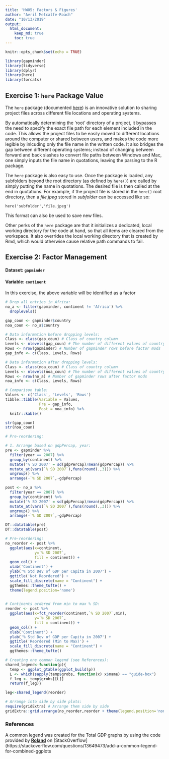 ```yaml
---
title: 'HW05: Factors & Figures'
author: "Avril Metcalfe-Roach"
date: "10/13/2019"
output: 
  html_document:
    keep_md: true
    toc: true
---
```


```r
knitr::opts_chunk$set(echo = TRUE)
```

```r
library(gapminder)
library(tidyverse)
library(dplyr)
library(here)
library(forcats)
```


## Exercise 1: `here` Package Value

The `here` package (documented [here](https://www.rdocumentation.org/packages/here/versions/0.1)) is an innovative solution to sharing project files across different file locations and operating systems. 

By automatically determining the 'root' directory of a project, it bypasses the need to specify the exact file path for each element included in the code. This allows the project files to be easily moved to different locations around the computer or shared between users, and makes the code more legible by inlcuding only the file name in the written code. It also bridges the gap between different operating systems; instead of changing between forward and back slashes to convert file paths between Windows and Mac, one simply inputs the file name in quotations, leaving the parsing to the R package.

The `here` package is also easy to use. Once the package is loaded, any subfolders beyond the root directory (as defined by `here()`) are called by simply putting the name in quotations. The desired file is then called at the end in quotations. For example, if the project file is stored in the `here()` root directory, then a *file.jpeg* stored in *subfolder* can be accessed like so:

`here('subfolder','file.jpeg')`

This format can also be used to save new files.

Other perks of the `here` package are that it initializes a dedicated, local working directory for the code at hand, so that all items are cleared from the workspace. It also overrides the local working directory that is created by Rmd, which would otherwise cause relative path commands to fail.

## Exercise 2: Factor Management

#### Dataset: `gapminder`
#### Variable: `continent`

In this exercise, the above variable will be identified as a factor

```r
# Drop all entries in Africa:
no_a <- filter(gapminder, continent != 'Africa') %>% 
  droplevels()

gap_coun <- gapminder$country
noa_coun <- no_a$country

# Data information before dropping levels:
Class <- class(gap_coun) # Class of country column
Levels <- nlevels(gap_coun) # The number of different values of country
Rows <- nrow(gapminder) # Number of gapminder rows before factor mods
gap_info <- c(Class, Levels, Rows)

# Data information after dropping levels:
Class <- class(noa_coun) # Class of country column
Levels <- nlevels(noa_coun) # The number of different values of country
Rows <- nrow(no_a) # Number of gapminder rows after factor mods
noa_info <- c(Class, Levels, Rows)

# Comparison table:
Values <- c('Class', 'Levels', 'Rows')
tibble::tibble(Variable = Values,
               Pre = gap_info,
               Post = noa_info) %>% 
  knitr::kable()

str(gap_coun) 
str(noa_coun) 
```

```r
# Pre-reordering:

# 1. Arrange based on gdpPercap, year:
pre <- gapminder %>% 
  filter(year == 2007) %>% 
  group_by(continent) %>% 
  mutate('% SD 2007' = sd(gdpPercap)/mean(gdpPercap)) %>%
  mutate_at(vars(`% SD 2007`),funs(round(.,3))) %>% 
  ungroup() %>% 
  arrange(-`% SD 2007`,-gdpPercap)

post <- no_a %>% 
  filter(year == 2007) %>% 
  group_by(continent) %>% 
  mutate('% SD 2007' = sd(gdpPercap)/mean(gdpPercap)) %>%
  mutate_at(vars(`% SD 2007`),funs(round(.,3))) %>% 
  ungroup() %>% 
  arrange(-`% SD 2007`,-gdpPercap)

DT::datatable(pre)
DT::datatable(post)
```

```r
# Pre-reordering:
no_reorder <- post %>% 
  ggplot(aes(x=continent, 
             y=`% SD 2007`, 
             fill = continent)) +
  geom_col() +
  xlab('Continent') +
  ylab('% Std Dev of GDP per Capita in 2007') +
  ggtitle('Not Reordered') +
  scale_fill_discrete(name = "Continent") +
  ggthemes::theme_tufte() +
  theme(legend.position='none')
  

# Continents ordered from min to max % SD:
reorder <- post %>% 
  ggplot(aes(x=fct_reorder(continent,`% SD 2007`,min), 
             y=`% SD 2007`, 
             fill = continent)) +
  geom_col() +
  xlab('Continent') +
  ylab('% Std Dev of GDP per Capita in 2007') +
  ggtitle('Reordered (Min to Max)') +
  scale_fill_discrete(name = "Continent") +
  ggthemes::theme_tufte()

# Creating one common legend (see References):
shared_legend<-function(p){
  temp <- ggplot_gtable(ggplot_build(p))
  L <- which(sapply(temp$grobs, function(x) x$name) == "guide-box")
  f_leg <- temp$grobs[[L]]
  return(f_leg)}

leg<-shared_legend(reorder)

# Arrange into side by side plots:
require(gridExtra) # Arrange them side by side
gridExtra::grid.arrange(no_reorder,reorder + theme(legend.position='none'), leg, ncol=3)
```

### References

A common legend was created for the Total GDP graphs by using the code provided by **[Roland](https://stackoverflow.com/users/1412059/roland)** on [StackOverflow](https://stackoverflow.com/questions/13649473/add-a-common-legend-for-combined-ggplots


